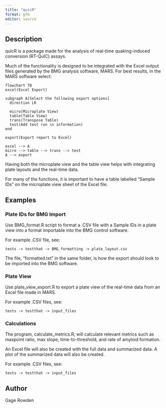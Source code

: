 ```yaml
---
title: "quicR"
format: gfm
editor: source
---
```


## Description
quicR is a package made for the analysis of real-time quaking-induced conversion (RT-QuIC) assays.

Much of the functionality is designed to be integrated with the Excel output files generated by the BMG analysis software, MARS.
For best results, in the MARS software select:

```mermaid
flowchart TB
excel(Excel Export)

subgraph A[Select the following export options]
  direction LR
  
  micro(Microplate View)
  table(Table View)
  trans(Transpose Table)
  test(Add test run \n information)
end

export(Export report to Excel)

excel --> A
micro --> table --> trans --> test
A --> export
```

Having both the microplate view and the table view helps with integrating plate layouts and the real-time data.

For many of the functions, it is important to have a table labelled "Sample IDs" on the microplate view sheet of the Excel file.

## Examples

### Plate IDs for BMG Import

Use BMG_format.R script to format a .CSV file with a Sample IDs in a plate view into a format importable into the BMG control software.

For example .CSV file, see:
```
tests -> testthat -> BMG_formatting -> plate_layout.csv
```
The file, "formatted.txt" in the same folder, is how the export should look to be imported into the BMG software.

### Plate View

Use plate_view_export.R to export a plate view of the real-time data from an Excel file made in MARS.

For example .CSV files, see:
```
tests -> testthat -> input_files
```

### Calculations

The program, calculate_metrics.R, will calculate relevant metrics such as maxpoint ratio, max slope, time-to-threshold, and rate of amyloid formation. 

An Excel file will also be created with the full data and summarized data. A plot of the summarized data will also be created.

For example .CSV files, see:
```
tests -> testthat -> input_files
```

## Author

Gage Rowden
